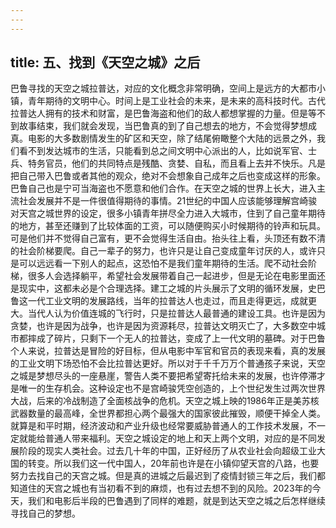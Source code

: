 ```yaml
---
---
---
```

title: 五、找到《天空之城》之后
---



巴鲁寻找的天空之城拉普达，对应的文化概念非常明确，空间上是远方的大都市小镇，青年期待的文明中心。时间上是工业社会的未来，是未来的高科技时代。古代拉普达人拥有的技术和财富，是巴鲁海盗和他们的敌人都想掌握的力量。但是等不到故事结束，我们就会发现，当巴鲁真的到了自己想去的地方，不会觉得梦想成真。电影的大多数剧情发生的矿区和天空，除了结尾俯瞰整个大陆的远景之外，我们看不到发达城市的生活，只能看到总之间文明中心派出的人，比如说军官、士兵、特务官员，他们的共同特点是残酷、贪婪、自私，而且看上去并不快乐。凡是把自己带入巴鲁或者其他的观众，绝对不会想象自己成年之后也变成这样的形象。巴鲁自己也是宁可当海盗也不愿意和他们合作。​
​
在天空之城的世界上长大，进入主流社会发展并不是一件很值得期待的事情。21世纪的中国人应该能够理解宫崎骏对天宫之城世界的设定，很多小镇青年拼尽全力进入大城市，住到了自己童年期待的地方，甚至还赚到了比较体面的工资，可以随便购买小时候期待的铃声和玩具。可是他们并不觉得自己富有，更不会觉得生活自由。​
​
抬头往上看，头顶还有数不清的社会阶梯要爬。自己一辈子的努力，也许只是让自己变成童年讨厌的人，或许只是可以远远看一下别人的起点，这恐怕不是我们童年期待的生活。爬不动社会阶梯，很多人会选择躺平，希望社会发展带着自己一起进步，但是无论在电影里面还是现实中，这都未必是个合理选择。建工之城的片头展示了文明的循环发展，史巴鲁这一代工业文明的发展路线，当年的拉普达人也走过，而且走得更远，成就更大。当代人认为价值连城的飞行时，只是拉普达人最普通的建设工具。也许是因为贪婪，也许是因为战争，也许是因为资源耗尽，拉普达文明灭亡了，大多数空中城市都摔成了碎片，只剩下一个无人的拉普达，变成了上一代文明的墓碑。​
​
对于巴鲁个人来说，拉普达是冒险的好目标，但从电影中军官和官员的表现来看，真的发展的工业文明下场恐怕不会比拉普达更好。所以对于千千万万个普通孩子来说，天空之城是梦想尽头的一座悬崖，警告人类不要把希望寄托给未来的发展，也许停滞才是唯一的生存机会。这种设定也不是宫崎骏凭空创造的，上个世纪发生过两次世界大战，后来的冷战制造了全面核战争的危机。天空之城上映的1986年正是美苏核武器数量的最高峰，全世界都担心两个最强大的国家彼此摧毁，顺便干掉全人类。就算是和平时期，经济波动和产业升级也经常要威胁普通人的工作技术发展，不一定就能给普通人带来福利。​
​
天空之城设定的地上和天上两个文明，对应的是不同发展阶段的现实人类社会。过去几十年的中国，正好经历了从农业社会向超级工业大国的转变。所以我们这一代中国人，20年前也许是在小镇仰望天宫的八路，也要努力去找自己的天宫之城。但是真的进城之后最迟到了疫情封锁三年之后，我们都知道住的天宫之城也有当初看不到的麻烦，也有过去想不到的风险。​
​
2023年的今天，我们和电影后半段的巴鲁遇到了同样的难题，就是到达天空之城之后怎样继续寻找自己的梦想。
